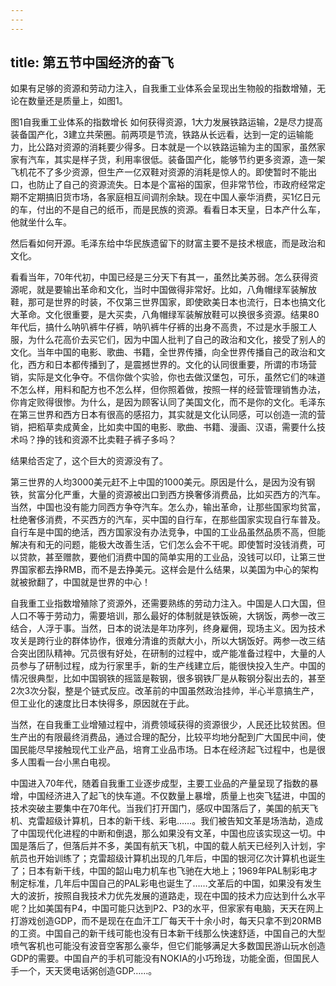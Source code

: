 ```yaml
---
---
---
```

title: 第五节中国经济的奋飞
---



如果有足够的资源和劳动力注入，自我重工业体系会呈现出生物般的指数增殖，无论在数量还是质量上，如图1。

图1自我重工业体系的指数增长
如何获得资源，1大力发展铁路运输，2是尽力提高装备国产化，3建立共荣圈。前两项是节流，铁路从长远看，达到一定的运输能力，比公路对资源的消耗要少得多。日本就是一个以铁路运输为主的国家，虽然家家有汽车，其实是样子货，利用率很低。装备国产化，能够节约更多资源，造一架飞机花不了多少资源，但生产一亿双鞋对资源的消耗是惊人的。即使暂时不能出口，也防止了自己的资源流失。日本是个富裕的国家，但非常节俭，市政府经常定期不定期搞旧货市场，各家庭相互间调剂余缺。现在中国人豪华消费，买1亿日元的车，付出的不是自己的纸币，而是民族的资源。看看日本天皇，日本产什么车，他就坐什么车。

然后看如何开源。毛泽东给中华民族遗留下的财富主要不是技术根底，而是政治和文化。

看看当年，70年代初，中国已经是三分天下有其一，虽然比美苏弱。怎么获得资源呢，就是要输出革命和文化，当时中国做得非常好。比如，八角帽绿军装解放鞋，那可是世界的时装，不仅第三世界国家，即使欧美日本也流行，日本也搞文化大革命。文化很重要，是大买卖，八角帽绿军装解放鞋可以换很多资源。结果80年代后，搞什么呐叭裤牛仔裤，呐叭裤牛仔裤的出身不高贵，不过是水手服工人服，为什么花高价去买它们，因为中国人批判了自己的政治和文化，接受了别人的文化。当年中国的电影、歌曲、书籍，全世界传播，向全世界传播自己的政治和文化，西方和日本都传播到了，是震撼世界的。文化的认同很重要，所谓的市场营销，实际是文化争夺。不信你做个实验，你也去做汉堡包，可乐，虽然它们的味道不怎么样，用料和配方也不怎么样，但你照着做，按照一样的经营管理销售办法，你肯定败得很惨。为什么，是因为顾客认同了美国文化，而不是你的文化。毛泽东在第三世界和西方日本有很高的感招力，其实就是文化认同感，可以创造一流的营销，把稻草卖成黄金，比如卖中国的电影、歌曲、书籍、漫画、汉语，需要什么技术吗？挣的钱和资源不比卖鞋子裤子多吗？

结果给否定了，这个巨大的资源没有了。

第三世界的人均3000美元赶不上中国的1000美元。原因是什么，是因为没有钢铁，贫富分化严重，大量的资源被出口到西方换奢侈消费品，比如买西方的汽车。当然，中国也没有能力同西方争夺汽车。怎么办，输出革命，让那些国家均贫富，杜绝奢侈消费，不买西方的汽车，买中国的自行车，在那些国家实现自行车普及。自行车是中国的绝活，西方国家没有办法竞争，中国的工业品虽然品质不高，但能解决有和无的问题，能极大改善生活，它们怎么会不干呢。即使暂时没钱消费，可以贷款，甚至赠款，要他们消费中国的简单实用的工业品，没钱可以印，让第三世界国家都去挣RMB，而不是去挣美元。这样会是什么结果，以美国为中心的架构就被掀翻了，中国就是世界的中心！

自我重工业指数增殖除了资源外，还需要熟练的劳动力注入。中国是人口大国，但人口不等于劳动力，需要培训，那么最好的体制就是铁饭碗，大锅饭，两参一改三结合，人浮于事。当然，日本的说法是年功序列，终身雇佣，现场主义。因为技术攻关是跨行业的群体协作，很难分清谁的贡献大小，所以大锅饭好。两参一改三结合突出团队精神。冗员很有好处，在研制的过程中，或产能准备过程中，大量的人员参与了研制过程，成为行家里手，新的生产线建立后，能很快投入生产。中国的情况很典型，比如中国钢铁的摇篮是鞍钢，很多钢铁厂是从鞍钢分裂出去的，甚至2次3次分裂，整是个链式反应。改革前的中国虽然政治挂帅，半心半意搞生产，但工业化的速度比日本快得多，原因就在于此。

当然，在自我重工业增殖过程中，消费领域获得的资源很少，人民还比较贫困。但生产出的有限最终消费品，通过合理的配分，比较平均地分配到广大国民中间，使国民能尽早接触现代工业产品，培育工业品市场。日本在经济起飞过程中，也是很多人围看一台小黑白电视。

中国进入70年代，随着自我重工业逐步成型，主要工业品的产量呈现了指数的暴增，中国经济进入了起飞的快车道。不仅数量上暴增，质量上也突飞猛进，中国的技术突破主要集中在70年代。当我们打开国门，感叹中国落后了，美国的航天飞机、克雷超级计算机，日本的新干线、彩电……。我们被告知文革是场浩劫，造成了中国现代化进程的中断和倒退，那么如果没有文革，中国也应该实现这一切。中国是落后了，但落后并不多，美国有航天飞机，中国的载人航天已经列入计划，宇航员也开始训练了；克雷超级计算机出现的几年后，中国的银河亿次计算机也诞生了；日本有新干线，中国的韶山电力机车也飞驰在大地上；1969年PAL制彩电才制定标准，几年后中国自己的PAL彩电也诞生了……文革后的中国，如果没有发生大的波折，按照自我技术力优先发展的道路走，现在中国的技术力应达到什么水平呢？比如美国有P4，中国可能只达到P2、P3的水平，但家家有电脑，天天在网上打游戏创造GDP，而不是现在在血汗工厂每天干十余小时，每天只拿不到20RMB的工资。中国自己的新干线可能也没有日本新干线那么快速舒适，中国自己的大型喷气客机也可能没有波音空客那么豪华，但它们能够满足大多数国民游山玩水创造GDP的需要。中国自产的手机可能没有NOKIA的小巧玲珑，功能全面，但国民人手一个，天天煲电话粥创造GDP……。